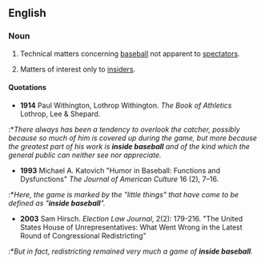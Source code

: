 ==English==
===Noun===
{{en-noun|sg=[[inside]] [[baseball]]|-}}

#{{idiom|American|sports}} Technical matters concerning [[baseball]] not apparent to [[spectator]]s.
#{{idiom|American}} Matters of interest only to [[insider]]s.

====Quotations====
*'''1914''' Paul Withington, Lothrop Withington. ''The Book of Athletics'' Lothrop, Lee & Shepard.
:*''There always has been a tendency to overlook the catcher, possibly because so much of him is covered up during the game, but more because the greatest part of his work is '''inside baseball''' and of the kind which the general public can neither see nor appreciate.''

*'''1993''' Michael A. Katovich "Humor in Baseball: Functions and Dysfunctions" ''The Journal of American Culture'' 16 (2), 7–16. 
:*''Here, the game is marked by the "little things" that have come to be defined as "'''inside baseball'''".''

*'''2003''' Sam Hirsch. ''Election Law Journal'', 2(2): 179-216. "The United States House of Unrepresentatives: What Went Wrong in the Latest Round of Congressional Redistricting"
:*''But in fact, redistricting remained very much a game of '''inside baseball'''.''
